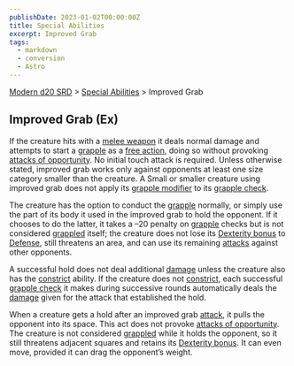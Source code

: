 ```yaml
---
publishDate: 2023-01-02T00:00:00Z
title: Special Abilities
excerpt: Improved Grab
tags:
  - markdown
  - conversion
  - Astro
---
```


[Modern d20 SRD](/#modernD20) > [Special Abilities](modern-d20-srd-special-abilities-index) > Improved Grab

## Improved Grab (Ex)

If the creature hits with a [melee weapon](modern-d20-srd-equipment-equipment-weapons) it deals normal damage and attempts to start a
[grapple](modern-d20-srd-combat-grapple) as a [free action](modern-d20-srd-combat-attack-actions), doing so without provoking [attacks of opportunity](modern-d20-srd-combat-attacks-of-opportunity). No initial touch
attack is required. Unless otherwise stated, improved grab works only against
opponents at least one size category smaller than the creature. A Small or
smaller creature using improved grab does not apply its [grapple modifier](modern-d20-srd-combat-grapple) to its [grapple check](modern-d20-srd-combat-grapple).

The creature has the option to conduct the [grapple](modern-d20-srd-combat-grapple) normally, or simply use the part of its body it used in the improved
grab to hold the opponent. If it chooses to do the latter, it takes a –20
penalty on [grapple](modern-d20-srd-combat-grapple) checks but is not
considered [grappled](modern-d20-srd-combat-grapple) itself; the creature does
not lose its [Dexterity bonus](modern-d20-srd-basics-ability-scores) to
[Defense](modern-d20-srd-combat-defense), still threatens an area, and can use
its remaining [attacks](modern-d20-srd-combat-attack-actions) against other
opponents.

A successful hold does not deal additional [damage](modern-d20-srd-combat-damage) unless the creature also has the [constrict](modern-d20-srd-special-abilities-constrict) ability. If the creature does not
[constrict](modern-d20-srd-special-abilities-constrict), each successful
[grapple check](modern-d20-srd-combat-grapple) it makes during successive
rounds automatically deals the [damage](modern-d20-srd-combat-damage) given
for the attack that established the hold.

When a creature gets a hold after an improved grab [attack](modern-d20-srd-combat-attack-actions), it pulls the opponent into its space. This act does
not provoke [attacks of opportunity](modern-d20-srd-combat-attacks-of-opportunity). The creature is not considered [grappled](modern-d20-srd-combat-grapple) while it holds the opponent, so it still threatens adjacent squares
and retains its [Dexterity bonus](modern-d20-srd-basics-ability-scores). It
can even move, provided it can drag the opponent’s weight.

